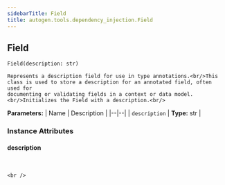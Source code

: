 ```yaml
---
sidebarTitle: Field
title: autogen.tools.dependency_injection.Field
---
```

<h2 id="autogen.tools.dependency_injection.Field" class="doc doc-heading">
    <code class="doc-symbol doc-symbol-heading doc-symbol-class"></code>
    <span class="doc doc-object-name doc-class-name">Field</span>
</h2>

```python
Field(description: str)
```

    Represents a description field for use in type annotations.<br/>This class is used to store a description for an annotated field, often used for
    documenting or validating fields in a context or data model.<br/>Initializes the Field with a description.<br/>

<b>Parameters:</b>
| Name | Description |
|--|--|
| `description` | **Type:** str |

### Instance Attributes

<code class="doc-symbol doc-symbol-heading doc-symbol-attribute"></code>
#### description
<br />

    <br />